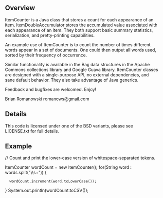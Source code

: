 == Overview ==
ItemCounter is a Java class that stores a count for each appearance
of an item.  ItemDoubleAccumulator stores the accumulated value
associated with each appearance of an item.  They both support basic 
summary statistics, serialization, and pretty-printing capabilities. 

An example use of ItemCounter is to count the number of times 
different words appear in a set of documents.  One could then output
all words used, sorted by their frequency of occurrence.

Similar functionality is available in the Bag data structures in  
the Apache Commons collections library and Google Guava library.
ItemCounter classes are designed with a single-purpose API, no 
external dependencies, and sane default behavior.  They also take 
advantage of Java generics.

Feedback and bugfixes are welcomed.  Enjoy!

Brian Romanowski
romanows@gmail.com


== Details ==
This code is licensed under one of the BSD variants, please see 
LICENSE.txt for full details.


== Example ==
// Count and print the lower-case version of whitespace-separated tokens.

ItemCounter<String> wordCount = new ItemCounter<String>();
for(String word : words.split("\\s+")) {
   wordCount.increment(word.toLowerCase());
}
System.out.println(wordCount.toCSV());

